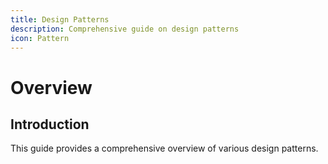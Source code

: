 ```yaml
---
title: Design Patterns
description: Comprehensive guide on design patterns
icon: Pattern
---
```



# Overview

## Introduction

This guide provides a comprehensive overview of various design patterns.